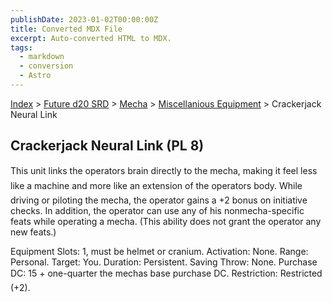```yaml
---
publishDate: 2023-01-02T00:00:00Z
title: Converted MDX File
excerpt: Auto-converted HTML to MDX.
tags:
  - markdown
  - conversion
  - Astro
---
```


[Index](-index) > [Future d20 SRD](future-d20-srd-index) > [Mecha](future-d20-srd-mecha-index) > [Miscellanious Equipment](future-d20-srd-mecha-miscellanious-equipment-index) > Crackerjack Neural Link

## Crackerjack Neural Link (PL 8)

This unit links the operators brain directly to the mecha, making it feel less like a machine and more like an extension of the operators body. While driving or piloting the mecha, the operator gains a +2 bonus on initiative checks. In addition, the operator can use any of his nonmecha-specific feats while operating a mecha. (This ability does not grant the operator any new feats.)

Equipment Slots: 1, must be helmet or cranium.
Activation: None.
Range: Personal.
Target: You.
Duration: Persistent.
Saving Throw: None.
Purchase DC: 15 + one-quarter the mechas base purchase DC.
Restriction: Restricted (+2).
